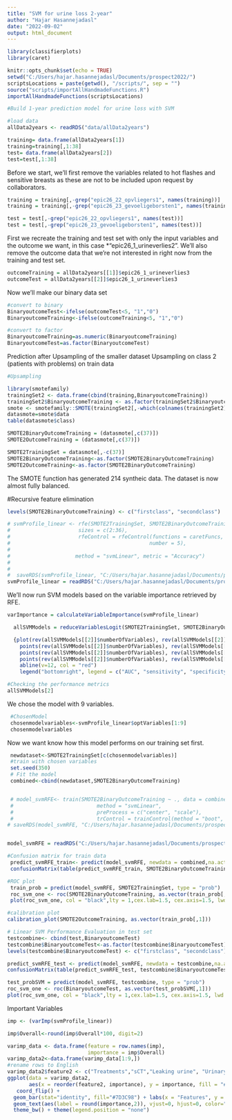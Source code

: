 ---
title: "SVM for urine loss 2-year"
author: "Hajar Hasannejadasl"
date: "2022-09-02"
output: html_document
---

```{r setup, include=FALSE}
library(classifierplots)
library(caret)

knitr::opts_chunk$set(echo = TRUE)
setwd("C:/Users/hajar.hasannejadasl/Documents/prospect2022/")
scriptsLocations = paste(getwd(), "/scripts/", sep = "")
source("scripts/importAllHandmadeFunctions.R")
importAllHandmadeFunctions(scriptsLocations)

#Build 1-year prediction model for urine loss with SVM

#load data
allData2years <- readRDS("data/allData2years")


```


```{r} 

training= data.frame(allData2years[1])
training=training[,1:38]
test= data.frame(allData2years[2])
test=test[,1:38]

```
Before we start, we’ll first remove the variables related to hot flashes and sensitive breasts as these are not to be included upon request by collaborators.
```{r}

training = training[,-grep("epic26_22_opvliegers1", names(training))]
training = training[,-grep("epic26_23_gevoeligeborsten1", names(training))]

test = test[,-grep("epic26_22_opvliegers1", names(test))]
test = test[,-grep("epic26_23_gevoeligeborsten1", names(test))]

```
First we recreate the training and test set with only the input variables and the outcome we want, in this case *“epic26_1_urineverlies2”. We’ll also remove the outcome data that we’re not interested in right now from the training and test set.


```{r}
outcomeTraining = allData2years[[1]]$epic26_1_urineverlies3
outcomeTest = allData2years[[2]]$epic26_1_urineverlies3
```

Now we’ll make our binary data set


```{r}

#convert to binary
BinaryoutcomeTest<-ifelse(outcomeTest<5, "1","0")
BinaryoutcomeTraining<-ifelse(outcomeTraining<5, "1","0")

#convert to factor
BinaryoutcomeTraining=as.numeric(BinaryoutcomeTraining)
BinaryoutcomeTest=as.factor(BinaryoutcomeTest)

```

Prediction after Upsampling of the smaller dataset
Upsampling on class 2 (patients with problems) on train data


```{r}

#Upsampling

library(smotefamily)
trainingSet2 <- data.frame(cbind(training,BinaryoutcomeTraining))
trainingSet2$BinaryoutcomeTraining <- as.factor(trainingSet2$BinaryoutcomeTraining)
smote <- smotefamily::SMOTE(trainingSet2[,-which(colnames(trainingSet2) == "BinaryoutcomeTraining")], trainingSet2$BinaryoutcomeTraining, K=5, dup_size = 1)
datasmote=smote$data
table(datasmote$class)

SMOTE2BinaryOutcomeTraining = (datasmote[,c(37)])
SMOTE2OutcomeTraining = (datasmote[,c(37)])

SMOTE2TrainingSet = datasmote[,-c(37)]
SMOTE2BinaryOutcomeTraining<-as.factor(SMOTE2BinaryOutcomeTraining)
SMOTE2OutcomeTraining<-as.factor(SMOTE2BinaryOutcomeTraining)

```
The SMOTE function has generated 214 syntheic data. The dataset is now almost fully balanced.

#Recursive feature elimination

```{r}
levels(SMOTE2BinaryOutcomeTraining) <- c("firstclass", "secondclass")

# svmProfile_linear <- rfe(SMOTE2TrainingSet, SMOTE2BinaryOutcomeTraining,
#                      sizes = c(2:36),
#                      rfeControl = rfeControl(functions = caretFuncs,
#                                             number = 5),
# 
#                     method = "svmLinear", metric = "Accuracy")
# 
# 
#  saveRDS(svmProfile_linear, "C:/Users/hajar.hasannejadasl/Documents/prospect2022/models/SVMProfile-UI-2year.rds")
svmProfile_linear = readRDS("C:/Users/hajar.hasannejadasl/Documents/prospect2022/models/SVMProfile-UI-2year.rds")
```
We’ll now run SVM models based on the variable importance retrieved by RFE.

```{r}

varImportance = calculateVariableImportance(svmProfile_linear)

```

```{r, analysis, message=FALSE, results='markup'}
  allSVMModels = reduceVariablesLogit(SMOTE2TrainingSet, SMOTE2BinaryOutcomeTraining, varImportance)
```

```{r}

  {plot(rev(allSVMModels[[2]]$numberOfVariables), rev(allSVMModels[[2]]$AUC), ylim = c(0, 1), pch = 16)
    points(rev(allSVMModels[[2]]$numberOfVariables), rev(allSVMModels[[2]]$sensitivity), col = "red",  pch = 16)
    points(rev(allSVMModels[[2]]$numberOfVariables), rev(allSVMModels[[2]]$specificity), col =  "blue",  pch = 16)
    points(rev(allSVMModels[[2]]$numberOfVariables), rev(allSVMModels[[2]]$overallAccuracy), col = "green",  pch = 16)
    abline(v=12, col = "red")
    legend("bottomright", legend = c("AUC", "sensitivity", "specificity", "overall accuracy"), col = c("black", "red", "blue", "green"), pch = 16)}

```
```{r}
#Checking the performance metrics
allSVMModels[2]

```
We chose the model with 9 variables. 


```{r}

 #ChosenModel
 chosenmodelvariables<-svmProfile_linear$optVariables[1:9]
 chosenmodelvariables

```
Now we want know how this model performs on our training set first.

```{r}

 newdataset<-SMOTE2TrainingSet[c(chosenmodelvariables)]
 #train with chosen variables
 set.seed(350)
 # Fit the model 
 combined<-cbind(newdataset,SMOTE2BinaryOutcomeTraining)


 # model_svmRFE<- train(SMOTE2BinaryOutcomeTraining ~ ., data = combined,
 #                           method = "svmLinear",
 #                           preProcess = c("center", "scale"),
 #                           trControl = trainControl(method = "boot", number = 25, classProbs = TRUE, summaryFunction = twoClassSummary, savePredictions = TRUE))
# saveRDS(model_svmRFE, "C:/Users/hajar.hasannejadasl/Documents/prospect2022/models/model_svmRFE-2year.rds")


model_svmRFE = readRDS("C:/Users/hajar.hasannejadasl/Documents/prospect2022/models/model_svmRFE-2year.rds")

#Confusion matrix for train data
 predict_svmRFE_train<- predict(model_svmRFE, newdata = combined,na.action = na.pass)
 confusionMatrix(table(predict_svmRFE_train, SMOTE2BinaryOutcomeTraining))

```


```{r}

#ROC plot
 train_prob = predict(model_svmRFE, SMOTE2TrainingSet, type = "prob")
 roc_svm_one <- roc(SMOTE2BinaryOutcomeTraining, as.vector(train_prob[,1]))
 plot(roc_svm_one, col = "black",lty = 1,cex.lab=1.5, cex.axis=1.5, lwd = 3, print.auc=TRUE)

#calibration plot
calibration_plot(SMOTE2OutcomeTraining, as.vector(train_prob[,1]))


```
```{r}
# Linear SVM Performance Evaluation in test set
testcombine<- cbind(test,BinaryoutcomeTest)
testcombine$BinaryoutcomeTest<-as.factor(testcombine$BinaryoutcomeTest)
levels(testcombine$BinaryoutcomeTest) <- c("firstclass", "secondclass")

predict_svmRFE_test <- predict(model_svmRFE, newdata = testcombine,na.action = na.pass)
confusionMatrix(table(predict_svmRFE_test, testcombine$BinaryoutcomeTest))

```
```{r}
test_probSVM = predict(model_svmRFE, testcombine, type = "prob")
roc_svm_one <- roc(BinaryoutcomeTest, as.vector(test_probSVM[,1]))
plot(roc_svm_one, col = "black",lty = 1,cex.lab=1.5, cex.axis=1.5, lwd = 3, print.auc=TRUE)

```
Important Variables
```{r}

imp <- (varImp(svmProfile_linear))

imp$Overall<-round(imp$Overall*100, digit=2)

varimp_data <- data.frame(feature = row.names(imp),
                          importance = imp$Overall)
varimp_data2<-data.frame(varimp_data[1:9,])
#rename rows to English
varimp_data2$feature2 <- c("Treatments","sCT","Leaking urine", "Urinary control", "Urinary function", "Urinate frequency","Urine loss", "Gleason group", "sCN")
ggplot(data = varimp_data2, 
       aes(x = reorder(feature2, importance), y = importance, fill = "#7D3C98")) +
   coord_flip() +
  geom_bar(stat="identity", fill="#7D3C98") + labs(x = "Features", y = "Variable Importance") + 
  geom_text(aes(label = round(importance,2)), vjust=0, hjust=0, color="black", size=3) + 
  theme_bw() + theme(legend.position = "none")


```
